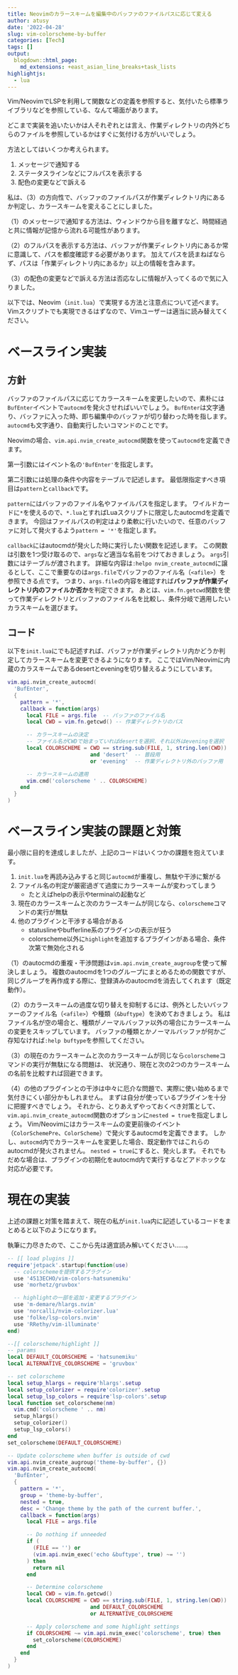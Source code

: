 ```yaml
---
title: Neovimのカラースキームを編集中のバッファのファイルパスに応じて変える
author: atusy
date: '2022-04-28'
slug: vim-colorscheme-by-buffer
categories: [Tech]
tags: []
output:
  blogdown::html_page:
    md_extensions: +east_asian_line_breaks+task_lists
highlightjs:
  - lua
---
```


Vim/NeovimでLSPを利用して関数などの定義を参照すると、気付いたら標準ライブラリなどを参照している、なんて場面があります。

どこまで実装を追いたいかは人それぞれとは言え、作業ディレクトリの内外どちらのファイルを参照しているかはすぐに気付ける方がいいでしょう。

方法としてはいくつか考えられます。

1. メッセージで通知する
2. ステータスラインなどにフルパスを表示する
3. 配色の変更などで訴える

私は、（3）の方向性で、バッファのファイルパスが作業ディレクトリ内にあるか判定し、カラースキームを変えることにしました。

（1）のメッセージで通知する方法は、ウィンドウから目を離すなど、時間経過と共に情報が記憶から流れる可能性があります。

（2）のフルパスを表示する方法は、バッファが作業ディレクトリ内にあるか常に意識して、パスを都度確認する必要があります。
加えてパスを読まねばならず、パスは「作業ディレクトリ内にあるか」以上の情報を含みます。

（3）の配色の変更などで訴える方法は否応なしに情報が入ってくるので気に入りました。

以下では、Neovim（`init.lua`）で実現する方法と注意点について述べます。
Vimスクリプトでも実現できるはずなので、Vimユーザーは適当に読み替えてください。

# ベースライン実装

## 方針

バッファのファイルパスに応じてカラースキームを変更したいので、素朴には`BufEnter`イベントで`autocmd`を発火させればいいでしょう。
`BufEnter`は文字通り、バッファに入った時、即ち編集中のバッファが切り替わった時を指します。
`autocmd`も文字通り、自動実行したいコマンドのことです。

Neovimの場合、`vim.api.nvim_create_autocmd`関数を使って`autocmd`を定義できます。

第一引数にはイベント名の`'BufEnter'`を指定します。

第二引数には処理の条件や内容をテーブルで記述します。
最低限指定すべき項目は`pattern`と`callback`です。

`pattern`にはバッファのファイル名やファイルパスを指定します。
ワイルドカードに`*`を使えるので、`*.lua`とすればLuaスクリプトに限定したautocmdを定義できます。
今回はファイルパスの判定はより柔軟に行いたいので、任意のバッファに対して発火するよう`pattern = '*'`を指定します。

`callback`にはautocmdが発火した時に実行したい関数を記述します。
この関数は引数を1つ受け取るので、`args`など適当な名前をつけておきましょう。
`args`引数にはテーブルが渡されます。
詳細な内容は`:helpo nvim_create_autocmd`に譲るとして、ここで重要なのは`args.file`でバッファのファイル名（`<afile>`）を参照できる点です。
つまり、`args.file`の内容を確認すれば**バッファが作業ディレクトリ内のファイルか否か**を判定できます。
あとは、`vim.fn.getcwd`関数を使って作業ディレクトリとバッファのファイル名を比較し、条件分岐で適用したいカラスキームを選びます。

## コード

以下を`init.lua`にでも記述すれば、バッファが作業ディレクトリ内かどうか判定してカラースキームを変更できるようになります。
ここではVim/Neovimに内蔵のカラスキームであるdesertとeveningを切り替えるようにしています。

``` lua
vim.api.nvim_create_autocmd(
  'BufEnter',
  {
    pattern = '*',
    callback = function(args)
      local FILE = args.file  -- バッファのファイル名
      local CWD = vim.fn.getcwd() -- 作業ディレクトリのパス

      -- カラースキームの決定
      -- ファイル名がCWDで始まっていればdesertを選択、それ以外はeveningを選択
      local COLORSCHEME = CWD == string.sub(FILE, 1, string.len(CWD))
                          and 'desert'  -- 普段用
                          or 'evening'  -- 作業ディレクトリ外のバッファ用

      -- カラースキームの適用
      vim.cmd('colorscheme ' .. COLORSCHEME)
    end
  }
)
```

# ベースライン実装の課題と対策

最小限に目的を達成しましたが、上記のコードはいくつかの課題を抱えています。

1. `init.lua`を再読み込みすると同じ`autocmd`が重複し、無駄や干渉に繋がる
2. ファイル名の判定が厳密過ぎて過度にカラースキームが変わってしまう
    - たとえばhelpの表示やterminalの起動など
3. 現在のカラースキームと次のカラースキームが同じなら、`colorscheme`コマンドの実行が無駄
4. 他のプラグインと干渉する場合がある
    - statuslineやbufferline系のプラグインの表示が狂う
    - colorscheme以外に`highlight`を追加するプラグインがある場合、条件次第で無効化される


（1）のautocmdの重複・干渉問題は`vim.api.nvim_create_augroup`を使って解決しましょう。
複数のautocmdを1つのグループにまとめるための関数ですが、同じグループを再作成する際に、登録済みのautocmdを消去してくれます（既定動作）。

（2）のカラースキームの過度な切り替えを抑制するには、例外としたいバッファーのファイル名（`<afile>`）や種類（`&buftype`）を決めておきましょう。
私はファイル名が空の場合と、種類がノーマルバッファ以外の場合にカラースキームの変更をスキップしています。
バッファの種類とかノーマルバッファが何かご存知なければ`:help buftype`を参照してください。

（3）の現在のカラースキームと次のカラースキームが同じなら`colorscheme`コマンドの実行が無駄になる問題は、
状況通り、現在と次の2つのカラースキームの名前を比較すれば回避できます。

（4）の他のプラグインとの干渉は中々に厄介な問題で、実際に使い始めるまで気付きにくい部分かもしれません。
まずは自分が使っているプラグインを十分に把握すべきでしょう。
それから、とりあえずやっておくべき対策として、`vim.api.nvim_create_autocmd`関数のオプションに`nested = true`を指定しましょう。
Vim/Neovimにはカラースキームの変更前後のイベント（`ColorSchemePre`、`ColorScheme`）で発火するautocmdを定義できます。
しかし、`autocmd`内でカラースキームを変更した場合、既定動作ではこれらのautocmdが発火されません。
`nested = true`にすると、発火します。
それでもだめな場合は、プラグインの初期化をautocmd内で実行するなどアドホックな対応が必要です。

# 現在の実装

上述の課題と対策を踏まえて、現在の私が`init.lua`内に記述しているコードをまとめると以下のようになります。

執筆に力尽きたので、ここから先は適宜読み解いてください……。

```lua
-- [[ load plugins ]]
require'jetpack'.startup(function(use)
  -- colorschemeを提供するプラグイン
  use '4513ECHO/vim-colors-hatsunemiku'
  use 'morhetz/gruvbox'

  -- highlightの一部を追加・変更するプラグイン
  use 'm-demare/hlargs.nvim'
  use 'norcalli/nvim-colorizer.lua'
  use 'folke/lsp-colors.nvim'
  use 'RRethy/vim-illuminate'
end)

--[[ colorscheme/highlight ]]
-- params
local DEFAULT_COLORSCHEME = 'hatsunemiku'
local ALTERNATIVE_COLORSCHEME = 'gruvbox'

-- set colorscheme
local setup_hlargs = require'hlargs'.setup
local setup_colorizer = require'colorizer'.setup
local setup_lsp_colors = require'lsp-colors'.setup
local function set_colorscheme(nm)
  vim.cmd('colorscheme ' .. nm)
  setup_hlargs()
  setup_colorizer()
  setup_lsp_colors()
end
set_colorscheme(DEFAULT_COLORSCHEME)

-- Update colorscheme when buffer is outside of cwd
vim.api.nvim_create_augroup('theme-by-buffer', {})
vim.api.nvim_create_autocmd(
  'BufEnter',
  {
    pattern = '*',
    group = 'theme-by-buffer',
    nested = true,
    desc = 'Change theme by the path of the current buffer.',
    callback = function(args)
      local FILE = args.file

      -- Do nothing if unneeded
      if (
        (FILE == '') or
        (vim.api.nvim_exec('echo &buftype', true) ~= '')
      ) then
        return nil
      end

      -- Determine colorscheme
      local CWD = vim.fn.getcwd()
      local COLORSCHEME = CWD == string.sub(FILE, 1, string.len(CWD))
                          and DEFAULT_COLORSCHEME
                          or ALTERNATIVE_COLORSCHEME

      -- Apply colorscheme and some highlight settings
      if COLORSCHEME ~= vim.api.nvim_exec('colorscheme', true) then
        set_colorscheme(COLORSCHEME)
      end
    end
  }
)
```
